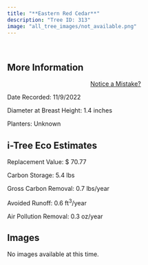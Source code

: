 ```yaml
---
title: "**Eastern Red Cedar**"
description: "Tree ID: 313"
image: "all_tree_images/not_available.png"
---
```


<br>

## **More Information**
::: column-margin
<center><a class="button" href="https://forms.gle/W6f5nwYxrM33hF4f7">Notice a Mistake?</a></center>
:::


Date Recorded:  11/9/2022

Diameter at Breast Height:  1.4  inches

Planters:  Unknown

## **i-Tree Eco Estimates**


 Replacement Value: $ 70.77

 Carbon Storage:  5.4  lbs

 Gross Carbon Removal:  0.7  lbs/year

 Avoided Runoff:  0.6  ft<sup>3</sup>/year

 Air Pollution Removal:  0.3  oz/year

## **Images**

No images available at this time.
